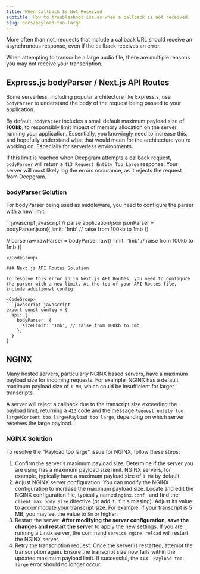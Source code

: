 ```yaml
---
title: When Callback Is Not Received
subtitle: How to troubleshoot issues when a callback is not received.
slug: docs/payload-too-large
---
```



More often than not, requests that include a callback URL should receive an asynchronous response, even if the callback receives an error.

When attempting to transcribe a large audio file, there are multiple reasons you may not receive your transcription.

## Express.js bodyParser / Next.js API Routes

Some serverless, including popular architecture like Express.s, use `bodyParser` to understand the body of the request being passed to your application.

By default, `bodyParser` includes a small default maximum payload size of **100kb**, to responsibly limit impact of memory allocation on the server running your application. Essentially, you knowingly need to increase this, and hopefully understand what that would mean for the architecture you're working on. Especially for serverless environments.

If this limit is reached when Deepgram attempts a callback request, `bodyParser` will return a `413 Request Entity Too Large` response. Your server will most likely log the errors occurance, as it rejects the request from Deepgram.

### bodyParser Solution

For bodyParser being used as middleware, you need to configure the parser with a new limit.

<CodeGroup>
  ```javascript javascript
  // parse application/json
  jsonParser = bodyParser.json({
    limit: '1mb' // raise from 100kb to 1mb
  })

  // parse raw
  rawParser = bodyParser.raw({
    limit: '1mb' // raise from 100kb to 1mb
  })
  ```
</CodeGroup>

### Next.js API Routes Solution

To resolve this error in in Next.js API Routes, you need to configure the parser with a new limit. At the top of your API Routes file, include additional config.

<CodeGroup>
  ```javascript javascript
  export const config = {
    api: {
      bodyParser: {
        sizeLimit: '1mb', // raise from 100kb to 1mb
      },
    }
  }
  ```
</CodeGroup>

## NGINX

Many hosted servers, particularly NGINX based servers, have a maximum payload size for incoming requests. For example, NGINX has a default maximum payload size of `1 MB`, which could be insufficient for larger transcripts.

A server will reject a callback due to the transcript size exceeding the payload limit, returning a `413` code and the message `Request entity too large`/`Content too large`/`Payload too large`, depending on which server receives the large payload.

### NGINX Solution

To resolve the "Payload too large" issue for NGINX, follow these steps:

1. Confirm the server's maximum payload size: Determine if the server you are using has a maximum payload size limit. NGINX servers, for example, typically have a maximum payload size of `1 MB` by default.
2. Adjust NGINX server configuration: You can modify the NGINX configuration to increase the maximum payload size. Locate and edit the NGINX configuration file, typically named `nginx.conf,` and find the `client_max_body_size` directive (or add it, if it's missing). Adjust its value to accommodate your transcript size. For example, if your transcript is 5 MB, you may set the value to `5m` or higher.
3. Restart the server: **After modifying the server configuration, save the changes and restart the server** to apply the new settings. If you are running a Linux server, the command `service nginx reload` will restart the NGINX server.
4. Retry the transcription request: Once the server is restarted, attempt the transcription again. Ensure the transcript size now falls within the updated maximum payload limit. If successful, the `413: Payload too large` error should no longer occur.
